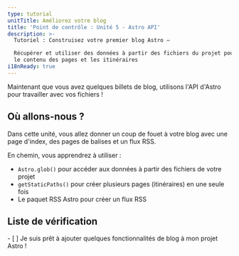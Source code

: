 ```yaml
---
type: tutorial
unitTitle: Améliorez votre blog
title: 'Point de contrôle : Unité 5 - Astro API'
description: >-
  Tutoriel : Construisez votre premier blog Astro —

  Récupérer et utiliser des données à partir des fichiers du projet pour générer dynamiquement 
  le contenu des pages et les itinéraires
i18nReady: true
---
```



Maintenant que vous avez quelques billets de blog, utilisons l'API d'Astro pour travailler avec vos fichiers !

## Où allons-nous ?

Dans cette unité, vous allez donner un coup de fouet à votre blog avec une page d'index, des pages de balises et un flux RSS.

En chemin, vous apprendrez à utiliser :
- `Astro.glob()` pour accéder aux données à partir des fichiers de votre projet
- `getStaticPaths()` pour créer plusieurs pages (itinéraires) en une seule fois
- Le paquet RSS Astro pour créer un flux RSS



<Box icon="check-list">

## Liste de vérification

<Checklist>
- [ ] Je suis prêt à ajouter quelques fonctionnalités de blog à mon projet Astro !
</Checklist>
</Box>
